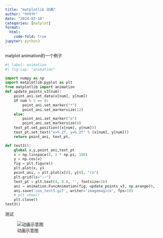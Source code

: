 ```yaml
---
title: "matplotlib 动画"
author: "叶叶叶"
date: "2024-03-10"
categories: [matplot]
format:
  html:
    code-fold: true
jupyter: python3
---
```


matplot animation的一个例子

```python
#| label: animation
#| fig-cap: "animation"

import numpy as np
import matplotlib.pyplot as plt
from matplotlib import animation
def update_points_v3(num):
    point_ani.set_data(x[num], y[num])
    if num % 5 == 0:
        point_ani.set_marker("*")
        point_ani.set_markersize(12)
    else:
        point_ani.set_marker("o")
        point_ani.set_markersize(8)
    text_pt.set_position((x[num], y[num]))
    text_pt.set_text("x=%.2f, y=%.2f" % (x[num], y[num]))
    return point_ani, text_pt,

def test3():
    global x,y,point_ani,text_pt
    x = np.linspace(0, 2 * np.pi, 100)
    y = np.cos(x)
    fig = plt.figure()
    plt.plot(x, y)
    point_ani, = plt.plot(x[0], y[0], "ro")
    plt.grid(ls="--")
    text_pt = plt.text(4, 0.8, '', fontsize=16)
    ani = animation.FuncAnimation(fig, update_points_v3, np.arange(0, 100), interval=100, blit=True)
    ani.save('cos_test3.gif', writer='imagemagick', fps=10)
    # plt.show()
    plt.close()
test3()    
```

测试

![动画示意图](cos_test3.gif)